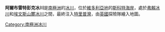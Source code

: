 {{coord|76|40|S|162|20|E|type:glacier_region:AQ|display=title}}

'''阿爾布雷特彭克冰川'''是[[南極洲|南極洲]]的[[冰川|冰川]]，位於[[維多利亞地|維多利亞地]]的[[斯科特海岸|斯科特海岸]]，處於[[弗賴冰川|弗賴冰川]]和[[埃文斯山麓冰川|埃文斯山麓冰川]]之間，最終注入[[特里普灣|特里普灣]]，由[[英國|英國]]探險隊繪入地圖。

{{DEFAULTSORT:Albrecht Penck Glacier}}
[[Category:南極洲冰川|Category:南極洲冰川]]


{{ScottCoast-geo-stub}}